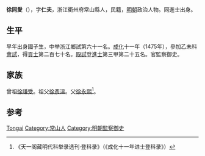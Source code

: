 {{明清人物信息框
| 姓名 = 徐瑤
| 原名 =
| 圖片名稱= 
| 圖片大小 =
| 圖片說明 = 
| 最高職務 = 監察御史
| 國家 = 大明 
| 爵位 =
| 籍貫 = [[浙江|浙江]][[衢州府|衢州府]][[常山縣|常山縣]]民籍
| 族裔 = 
| 字號 = 字仁夫
| 諡號 =
| 出生日期 = 生年不詳
| 出生地點 = <!---浙江衢州府常山縣--->
| 逝世日期 = 卒年不詳 
| 逝世地點 =
| 墓葬 =
| 配偶 = 
| 親屬 = 子 [[徐瑤_(弘治進士)|徐瑤]]
| 出身 =
* 成化十一年（1475年）乙未科同進士出身
| 經歷 =
| 著作 =  
}}

'''徐同愛'''（{{bd|1436年||？}}），字'''仁夫'''，浙江衢州府常山縣人，民籍，[[明朝|明朝]]政治人物。同進士出身。

==生平==
早年出身國子生，中举浙江鄉試第六十一名。[[成化|成化]]十一年（1475年），參加乙未科[[會試|會試]]，得[[貢士|貢士]]第二百七十名。[[殿試|殿試]]登[[進士|進士]]第三甲第二十五名。官監察御史。

==家族==
曾祖[[徐謙受|徐謙受]]。祖父[[徐彥溫|徐彥溫]]。父[[徐永熙|徐永熙]]<ref>《天一阁藏明代科举录选刊·登科录》（《成化十一年进士登科录》）</ref>。

==参考==
{{reflist}}

{{成化十一年乙未科殿試金榜}}
{{DEFAULTSORT:Xu, Tongai}}
[[Category:徐姓|Tongai]]
[[Category:常山人|Category:常山人]]
[[Category:明朝監察御史|Category:明朝監察御史]]